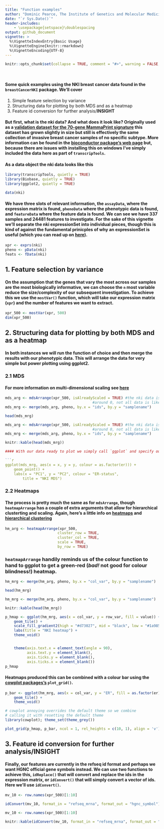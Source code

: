 ```yaml
---
title: "Function examples"
author: "Dominic Pearce, The Institute of Genetics and Molecular Medicine, The University of Edinburgh"
date: "`r Sys.Date()`"
header-includes:
    - \usepackage{setspace}\doublespacing
output: github_document 
vignette: >
  %\VignetteIndexEntry{Basic Usage}
  %\VignetteEngine{knitr::rmarkdown}
  %\VignetteEncoding{UTF-8}
---
```


```r
knitr::opts_chunk$set(collapse = TRUE, comment = "#>", warning = FALSE, message = FALSE, fig.align = 'center', results = 'asis', fig.show = 'hold', fig.width = 7, fig.height = 5)
```
&nbsp;

#### Some quick examples using the NKI breast cancer data found in the `breastCancerNKI` package. We'll cover

 1. Simple feature selection by variance
 2. Structuring data for plotting by both MDS and as a heatmap
 3. Feature id conversion for further analysis/**INSIGHT**

#### But first, what is the nki data? And what does it look like? Originally used as a [validation dataset for the 70-gene MammaPrint signature](https://www.ncbi.nlm.nih.gov/pubmed/12490681) this dataset has grown slightly in size but still is effectively the same collection of invasive breast cancer samples of no specific subtype. More information can be found in the [bioconductor package's web page](http://bioconductor.org/packages/release/data/experiment/html/breastCancerNKI.html) but, because there are issues with installing this on windows I've simply included the data here as part of `transcripTools`. 

#### As a data object the nki data looks like this

```r
library(transcripTools, quietly = TRUE)
library(Biobase, quietly = TRUE)
library(ggplot2, quietly = TRUE)

data(nki)
```

#### We have three slots of relevant information, the `assayData`, where the expression matrix is found, `phenoData` where the phenotypic data is found, and `featureData` where the feature data is found. We can see we have 337 samples and 24481 features to investigate. For the sake of this vignette we'll separate the nki expressionSet into individual pieces, though this is kind of against the fundamental prinicples of why an expressionSet is useful (which you can read up on [here](http://www.bioconductor.org/packages/3.7/bioc/vignettes/Biobase/inst/doc/ExpressionSetIntroduction.pdf)).

```r
xpr <- exprs(nki) 
pheno <- pData(nki)
feats <- fData(nki)
```

## 1. Feature selection by variance

#### On the assumption that the genes that vary the most across our samples are the most biologically informative, we can choose the `n` most variable reduce the size/complexity of our subsequent investigation. To achieve this we use the `mostVar()` function, which will take our expression matrix (`xpr`) and the number of features we want to extract.

```r
xpr_500 <- mostVar(xpr, 500)
dim(xpr_500)
```

## 2. Structuring data for plotting by both MDS and as a heatmap

#### In both instances we will run the function of choice and then merge the results with our phenotypic data. This will arrange the data for very simple but power plotting using ggplot2.

### 2.1 MDS

#### For more information on multi-dimensional scaling see [here](https://statquest.org/2017/12/11/statquest-mds-and-pcoa-clearly-explained/)

```r
mds_arg <- mdsArrange(xpr_500, isAlreadyScaled = TRUE) #the nki data is scaled 
	    								#around 0, not all data is like this
mds_mrg <- merge(mds_arg, pheno, by.x = "ids", by.y = "samplename")

head(mds_mrg)
```

```r
mds_arg <- mdsArrange(xpr_500, isAlreadyScaled = TRUE) #the nki data is scaled 
	    								#around 0, not all data is like this
mds_mrg <- merge(mds_arg, pheno, by.x = "ids", by.y = "samplename")

knitr::kable(head(mds_mrg))

#### With our data ready to plot we simply call `ggplot` and specify our colours etc. using `mds_mrg`'s column headings. Unsurprisingly, when we colour by `er` (estrogen receptor status) we see that the 500 most variable genes capture and separate our samples by this factor.

```r
ggplot(mds_mrg, aes(x = x, y = y, colour = as.factor(er))) + 
	geom_point() +
	labs(x = "PC1", y = "PC2", colour = "ER-status",
		title = "NKI MDS")
```

### 2.2 Heatmaps

#### The process is pretty much the same as for `mdsArrange`, though `heatmapArrange` has a couple of extra arguments that allow for hierarchical clusterting and scaling. Again, here's a little info on [heatmaps](https://www.youtube.com/watch?v=oMtDyOn2TCc) and [hierarchical clustering](https://www.youtube.com/watch?v=7xHsRkOdVwo)

```r
hm_arg <- heatmapArrange(xpr_500, 
						cluster_row = TRUE,
						cluster_col = TRUE,
						scale = TRUE,
						by_row = TRUE) 
```

### `heatmapArrange` handily reminds us of the colour function to hand to ggplot to get a green-red (*bad!* not good for colour blindness!) heatmap.

```r
hm_mrg <- merge(hm_arg, pheno, by.x = "col_var", by.y = "samplename")

head(hm_mrg)
```

```r
hm_mrg <- merge(hm_arg, pheno, by.x = "col_var", by.y = "samplename")

knitr::kable(head(hm_mrg))
```

```r
p_hmap <- ggplot(hm_mrg, aes(x = col_var, y = row_var, fill = value)) + 
	geom_tile() +
	scale_fill_gradient2(high = "#d73027", mid = "black", low = "#1a9850") + 
	labs(title = "NKI heatmap") +
	theme_void()


	theme(axis.text.x = element_text(angle = 90),
		  axis.text.y = element_blank(),
		  axis.ticks.y = element_blank(),
		  axis.ticks.x = element_blank())
p_hmap
```

#### Heatmaps produced this can be combined with a colour bar using the [cowplot packages's](https://cran.r-project.org/web/packages/cowplot/vignettes/introduction.html) `plot_grid()`.

```r
p_bar <- ggplot(hm_mrg, aes(x = col_var, y = "ER", fill = as.factor(er))) +
	geom_tile() + 
	theme_void()

# cowplot annoying overrides the default theme so we combine
# calling it with resetting the default theme
library(cowplot); theme_set(theme_grey()) 

plot_grid(p_hmap, p_bar, ncol = 1, rel_heights = c(10, 1), align = 'v')
```

## 3. Feature id conversion for further analysis/**INSIGHT**

#### Finally, our features are currently in the refseq id format and perhaps we want HGNC official gene symbols instead. We can use two functions to achieve this, `idReplace()` that will convert and replace the ids in the expression matrix, or `idConvert()` that will simply convert a vector of ids. Here we'll use `idConvert()`.

```r
mv_10 <- row.names(xpr_500)[1:10]

idConvert(mv_10, format_in = "refseq_mrna", format_out = "hgnc_symbol")
```

```r
mv_10 <- row.names(xpr_500)[1:10]

knitr::kable(idConvert(mv_10, format_in = "refseq_mrna", format_out = "hgnc_symbol"))
```
